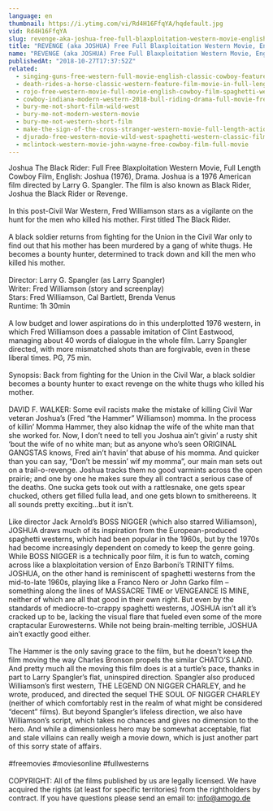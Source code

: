 ```yaml
---
language: en
thumbnail: https://i.ytimg.com/vi/Rd4H16FfqYA/hqdefault.jpg
vid: Rd4H16FfqYA
slug: revenge-aka-joshua-free-full-blaxploitation-western-movie-english-classic-feature-film
title: "REVENGE (aka JOSHUA) Free Full Blaxploitation Western Movie, English, Classic Feature Film"
name: "REVENGE (aka JOSHUA) Free Full Blaxploitation Western Movie, English, Classic Feature Film"
publishedAt: "2018-10-27T17:37:52Z"
related:
  - singing-guns-free-western-full-movie-english-classic-cowboy-feature-film
  - death-rides-a-horse-classic-western-feature-film-movie-in-full-length-full-movies-for-free
  - rojo-free-western-movie-full-movie-english-cowboy-film-spaghetti-western
  - cowboy-indiana-modern-western-2018-bull-riding-drama-full-movie-free-feature-film-hd
  - bury-me-not-short-film-wild-west
  - bury-me-not-modern-western-movie
  - bury-me-not-western-short-film
  - make-the-sign-of-the-cross-stranger-western-movie-full-length-action-free-film-full-films
  - djurado-free-western-movie-wild-west-spaghetti-western-classic-film-full-action-movie
  - mclintock-western-movie-john-wayne-free-cowboy-film-full-movie
---
```


Joshua The Black Rider: Full Free Blaxploitation Western Movie, Full Length Cowboy Film, English: Joshua (1976), Drama. Joshua is a 1976 American film directed by Larry G. Spangler. The film is also known as Black Rider, Joshua the Black Rider or Revenge.<br />
<br />
In this post-Civil War Western, Fred Williamson stars as a vigilante on the hunt for the men who killed his mother. First titled The Black Rider.<br />
<br />
A black soldier returns from fighting for the Union in the Civil War only to find out that his mother has been murdered by a gang of white thugs. He becomes a bounty hunter, determined to track down and kill the men who killed his mother.<br />
<br />
Director: Larry G. Spangler (as Larry Spangler)<br />
Writer: Fred Williamson (story and screenplay)<br />
Stars: Fred Williamson, Cal Bartlett, Brenda Venus<br />
Runtime: 1h 30min<br />
<br />
A low budget and lower aspirations do in this underplotted 1976 western, in which Fred Williamson does a passable imitation of Clint Eastwood, managing about 40 words of dialogue in the whole film. Larry Spangler directed, with more mismatched shots than are forgivable, even in these liberal times. PG, 75 min.<br />
<br />
Synopsis: Back from fighting for the Union in the Civil War, a black soldier becomes a bounty hunter to exact revenge on the white thugs who killed his mother.<br />
<br />
DAVID F. WALKER: Some evil racists make the mistake of killing Civil War veteran Joshua’s (Fred “the Hammer” Williamson) momma. In the process of killin’ Momma Hammer, they also kidnap the wife of the white man that she worked for. Now, I don’t need to tell you Joshua ain’t givin’ a rusty shit ‘bout the wife of no white man; but as anyone who’s seen ORIGINAL GANGSTAS knows, Fred ain’t havin’ that abuse of his momma. And quicker than you can say, “Don’t be messin’ wif my momma”, our main man sets out on a trail-o-revenge. Joshua tracks them no good varmints across the open prairie; and one by one he makes sure they all contract a serious case of the deaths. One sucka gets took out with a rattlesnake, one gets spear chucked, others get filled fulla lead, and one gets blown to smithereens. It all sounds pretty exciting…but it isn’t.<br />
<br />
Like director Jack Arnold’s BOSS NIGGER (which also starred Williamson), JOSHUA draws much of its inspiration from the European-produced spaghetti westerns, which had been popular in the 1960s, but by the 1970s had become increasingly dependent on comedy to keep the genre going. While BOSS NIGGER is a technically poor film, it is fun to watch, coming across like a blaxploitation version of Enzo Barboni’s TRINITY films. JOSHUA, on the other hand is reminiscent of spaghetti westerns from the mid-to-late 1960s, playing like a Franco Nero or John Garko film – something along the lines of MASSACRE TIME or VENGEANCE IS MINE, neither of which are all that good in their own right. But even by the standards of mediocre-to-crappy spaghetti westerns, JOSHUA isn’t all it’s cracked up to be, lacking the visual flare that fueled even some of the more craptacular Eurowesterns. While not being brain-melting terrible, JOSHUA ain’t exactly good either.<br />
<br />
The Hammer is the only saving grace to the film, but he doesn’t keep the film moving the way Charles Bronson propels the similar CHATO’S LAND. And pretty much all the moving this film does is at a turtle’s pace, thanks in part to Larry Spangler’s flat, uninspired direction. Spangler also produced Williamson’s first western, THE LEGEND ON NIGGER CHARLEY, and he wrote, produced, and directed the sequel THE SOUL OF NIGGER CHARLEY (neither of which comfortably rest in the realm of what might be considered “decent” films). But beyond Spangler’s lifeless direction, we also have Williamson’s script, which takes no chances and gives no dimension to the hero. And while a dimensionless hero may be somewhat acceptable, flat and stale villains can really weigh a movie down, which is just another part of this sorry state of affairs.<br />
<br />
#freemovies #moviesonline #fullwesterns<br />
<br />
COPYRIGHT: All of the films published by us are legally licensed. We have acquired the rights (at least for specific territories) from the rightholders by contract. If you have questions please send an email to: info@amogo.de